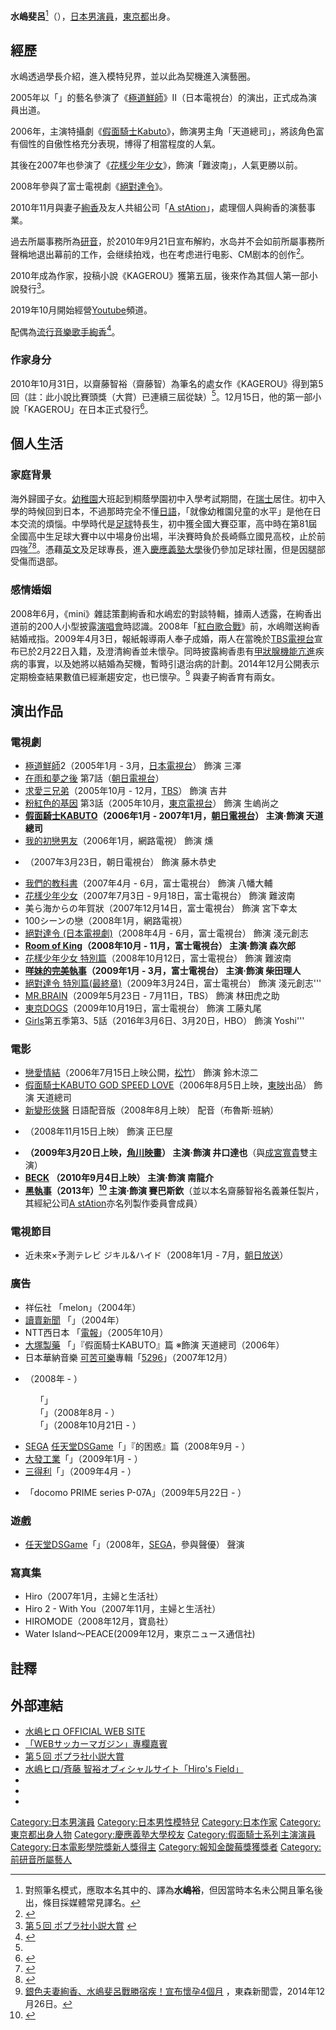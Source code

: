 {{noteTA
|G1=JP Show
|1=zh-hans:神奇綠巨人;zh-hant:神奇綠巨人;zh-cn:神奇綠巨人;zh-tw:無敵浩克;zh-hk:新變形俠醫;zh-mo:新變形俠醫;
|2=zh-tw:水嶋斐呂;zh-hk:水嶋斐呂;zh-cn:水岛宏;
|3=zh-tw:水嶋;zh-hk:水嶋;zh-cn:水岛;
}}
{{藝人
| 姓名 = 水嶋宏
| 類型 = 男演員
| 圖片 = 
| 圖片尺寸 = 
| 圖片簡介 = 
| 本名 = {{lang|ja|斉藤 智裕［さいとう ともひろ］}}<ref>{{cite web|url=http://www.aquarius.nikkansports.com/soccer/winter/school/m-kanagawa.html|script-title=ja:高校サッカー2002 全国高校選手権特集－桐蔭学園 予想スタメン|publisher={{lang|ja|日刊スポーツ}}|accessdate=2011-07-07|archive-date=2010-04-20|archive-url=https://web.archive.org/web/20100420062802/http://www.aquarius.nikkansports.com/soccer/winter/school/m-kanagawa.html|dead-url=no}}</ref><!--<ref>{{cite web|url=http://www.syukyu.com/archives/2002/12/|title={{lang|ja|2002年12月アーカイブ}}|publisher={{lang|ja|適当にサッカー観戦写真2011}}|date=2002-12-31 |accessdate=2011-07-09}}</ref>網站閉鎖已無參考圖片，僅剩文字--><ref>{{cite web|url=http://supportista.jp/news/2625|script-title=ja:俳優水嶋ヒロの意外な過去とは？|publisher={{lang|ja|サポティスタ}}|date=2009-01-23|accessdate=2011-07-06|deadurl=yes|archiveurl=https://web.archive.org/web/20110721234405/http://supportista.jp/news/2625|archivedate=2011-07-21}}</ref><ref>{{cite web|url=http://npn.co.jp/article/detail/79835274/|script-title=ja:水嶋ヒロさんが早くも小説家デビュー|publisher=REAL LIVE|date=2010-11-01|accessdate=2011-07-06|archive-date=2010-11-05|archive-url=https://web.archive.org/web/20101105142836/http://npn.co.jp/article/detail/79835274/|dead-url=no}}</ref><!--詳細請見討論「水嶋裕的本名」部分。-->
| 別名= {{lang|ja|齋藤 智裕（齋藤 智）}}<ref>投稿小說時筆名{{lang|ja|'''齋藤 智'''（さいとう さとし）}}，取本名其中的「智」，而日文「{{lang|ja|斉}}」、「{{lang|ja|斎（齋）}}」可同音。</ref>
| 外文名 = 水嶋 ヒロ［みずしま ひろ］ 
| 外文 = ja
| 羅馬拼音 = Mizushima Hiro
| 英文名 = 
| 綽號 =
| 出生日期 = {{birth_date_and _age|1984|4|13}}
| 出生地點 = {{JPN}}[[東京都|東京都]]
| 職業 = [[演員|演員]]、[[作家|作家]]
| 教育程度 = [[慶應義塾大學|慶應義塾大學]]環境情報學部
| 配偶 = {{marriage|[[絢香|絢香]]|2009}}
| 出身地 = 
| 出道作 = 
| 出道日期 = 
| 代表作 = [[假面騎士Kabuto|假面騎士Kabuto]]
| 活躍年代 = 2005年至今
| 唱片公司 = 
| 經紀公司 = [[研音|研音]]（2004-2010）<br/>
[[A_stAtion|A stAtion]]（2010-）
| 網站 = [http://hiros-field.jp/ 水嶋ヒロ OFFICIAL SITE]
| 獎項 = 
}}
'''水嶋斐呂'''<ref>對照筆名模式，應取本名其中的{{nihongo|「裕」|ひろ}}、譯為'''水嶋裕'''，但因當時本名未公開且筆名後出，條目採媒體常見譯名。</ref>（{{bd|1984年|4月13日}}），[[日本|日本]][[男演員|男演員]]，[[東京都|東京都]]出身。

== 經歷 ==
水嶋透過學長介紹，進入模特兒界，並以此為契機進入演藝圈。

2005年以「{{lang|ja|水嶋ヒロ}}」的藝名參演了《[[極道鮮師|極道鮮師]]》II（日本電視台）的演出，正式成為演員出道。

2006年，主演特攝劇《[[假面騎士Kabuto|假面騎士Kabuto]]》，飾演男主角「天道總司」，將該角色富有個性的自傲性格充分表現，博得了相當程度的人氣。

其後在2007年也參演了《[[花樣少年少女_(2007年電視劇)|花樣少年少女]]》，飾演「難波南」，人氣更勝以前。

2008年參與了富士電視劇《[[絕對達令|絕對達令]]》。

2010年11月與妻子[[絢香|絢香]]及友人共組公司「[[A_stAtion|A stAtion]]」，處理個人與絢香的演藝事業。

過去所屬事務所為[[研音|研音]]，於2010年9月21日宣布解約，水岛并不会如前所屬事務所聲稱地退出幕前的工作，会继续拍戏，也在考虑进行电影、CM剧本的创作<ref>{{cite web|url=http://yule.sohu.com/20100928/n275325754.shtml|title=水岛宏明年将出首本小说 曝光过往恋情|publisher=搜狐娱乐|date=2010-09-28|accessdate=2011-07-06|archive-date=2016-03-04|archive-url=https://web.archive.org/web/20160304211513/http://yule.sohu.com/20100928/n275325754.shtml|dead-url=no}}</ref>。

2010年成為作家，投稿小說《KAGEROU》獲第五屆{{tsl|ja|ポプラ社小説大賞|Poplar社小說大獎}}，後來作為其個人第一部小說發行<ref name="#1">[http://www.poplar.co.jp/taishou/5th/archives_5.html 第５回 ポプラ社小説大賞] {{webarchive|url=https://web.archive.org/web/20101103225709/http://www.poplar.co.jp/taishou/5th/archives_5.html |date=2010-11-03 }}</ref>。

2019年10月開始經營[[Youtube|Youtube]]頻道。

配偶為[[流行音樂|流行音樂]][[歌手|歌手]][[絢香|絢香]]<ref>{{cite web|url=http://ent.sina.com.cn/s/j/2009-04-06/10062457704.shtml|title=水岛宏宣布已结婚：我的妻子尚未怀孕(图)|publisher=新浪娱乐|date=2009-04-06|accessdate=2011-07-06|archive-date=2009-04-13|archive-url=https://web.archive.org/web/20090413053057/http://ent.sina.com.cn/s/j/2009-04-06/10062457704.shtml|dead-url=no}}</ref>。

=== 作家身分 ===
2010年10月31日，以齋藤智裕（齋藤智）為筆名的處女作《KAGEROU》得到第5回{{lang|ja|ポプラ社小説大賞|POPLAR社小說大獎}}（註：此小說比賽頭獎（大賞）已連續三屆從缺）<ref name="#1"/>。12月15日，他的第一部小說「KAGEROU」在日本正式發行<ref>{{cite web|url=http://ent.sina.com.cn/s/j/2010-12-29/11553191901.shtml|title=水岛宏处女作《KAGEROU》销量累计超过百万部|publisher=新浪娱乐|date=2010-12-29|accessdate=2011-07-06|archive-date=2013-04-12|archive-url=https://web.archive.org/web/20130412110751/http://ent.sina.com.cn/s/j/2010-12-29/11553191901.shtml|dead-url=no}}</ref>。

== 個人生活 ==
=== 家庭背景 ===
海外歸國子女。[[幼稚園|幼稚園]]大班起到桐蔭學園初中入學考試期間，在[[瑞士|瑞士]]居住。初中入學的時候回到日本，不過那時完全不懂[[日語|日語]]，「就像幼稚園兒童的水平」是他在日本交流的煩惱。中學時代是[[足球|足球]]特長生，初中獲全國大賽亞軍，高中時在第81屆全國高中生足球大賽中以中場身份出場，半決賽時負於長崎縣立國見高校，止於前四強<ref>{{cite web|url=http://www.aquarius.nikkansports.com/soccer/winter/result5.html|script-title=ja:高校サッカー2002 全国高校選手権特集－準決勝|publisher={{lang|ja|日刊スポーツ}}|accessdate=2011-07-07|archive-date=2010-04-07|archive-url=https://web.archive.org/web/20100407164606/http://www.aquarius.nikkansports.com/soccer/winter/result5.html|dead-url=no}}</ref><ref>{{cite web|url=http://sportsnavi.yahoo.co.jp/soccer/hs/column/2003/0107_naka_01.html|script-title=ja:準決勝 国見（長崎）ｖｓ桐蔭学園（神奈川）|publisher={{lang|ja|スポーツナビ 第81回 高校サッカー}}|accessdate=2011-07-09|deadurl=yes|archiveurl=https://web.archive.org/web/20061231031406/http://sportsnavi.yahoo.co.jp/soccer/hs/column/2003/0107_naka_01.html|archivedate=2006-12-31}}</ref>。憑藉[[英文|英文]]及足球專長，進入[[慶應義塾大學|慶應義塾大學]]後仍參加足球社團，但是因腿部受傷而退部。

=== 感情婚姻 ===
2008年6月，《mini》雜誌策劃絢香和水嶋宏的對談特輯，據兩人透露，在絢香出道前的200人小型披露[[演唱會|演唱會]]時認識。2008年「[[紅白歌合戰|紅白歌合戰]]》前，水嶋贈送絢香結婚戒指。2009年4月3日，報紙報導兩人奉子成婚，兩人在當晚於[[TBS電視台|TBS電視台]]宣布已於2月22日入籍，及澄清絢香並未懷孕。同時披露絢香患有[[甲狀腺功能亢進|甲狀腺機能亢進]]疾病的事實，以及她將以結婚為契機，暫時引退治病的計劃。2014年12月公開表示定期檢查結果數值已經漸趨安定，也已懷孕。<ref>[http://www.ettoday.net/news/20141226/443880.htm 銀色夫妻絢香、水嶋斐呂戰勝宿疾！宣布懷孕4個月] {{Wayback|url=http://www.ettoday.net/news/20141226/443880.htm |date=20150113043652 }}，東森新聞雲，2014年12月26日。</ref> 與妻子絢香育有兩女。

== 演出作品 ==
=== 電視劇 ===
* [[極道鮮師|極道鮮師]]2（2005年1月 - 3月，[[日本電視台|日本電視台]]） 飾演 三澤{{lang|ja|ヒロ}}
* [[在雨和夢之後|在雨和夢之後]] 第7話（[[朝日電視台|朝日電視台]]）
* [[求愛三兄弟|求愛三兄弟]]（2005年10月 - 12月，[[TBS|TBS]]） 飾演 吉井
* [[粉紅色的基因|粉紅色的基因]] 第3話（2005年10月，[[東京電視台|東京電視台]]） 飾演 生嵨尚之
* '''[[假面騎士KABUTO|假面騎士KABUTO]]（2006年1月 - 2007年1月，[[朝日電視台|朝日電視台]]） 主演·飾演 天道總司'''
* [[我的初戀男友|我的初戀男友]]（2006年1月，網路電視） 飾演 燻
* {{Ja-link|泡妞寶典|彼女との正しい遊び方}}（2007年3月23日，朝日電視台） 飾演 藤木恭史
* [[我們的教科書|我們的教科書]]（2007年4月 - 6月，富士電視台） 飾演 八幡大輔
* [[花樣少年少女_(2007年電視劇)|花樣少年少女]]（2007年7月3日 - 9月18日，富士電視台） 飾演 難波南
* 美ら海からの年賀狀（2007年12月14日，富士電視台） 飾演 宮下幸太
* 100シーンの戀（2008年1月，網路電視）
* [[絕對達令_(日本電視劇)|絕對達令 (日本電視劇)]]（2008年4月 - 6月，富士電視台） 飾演 淺元創志
* '''[[Room_of_King|Room of King]]（2008年10月 - 11月，富士電視台） 主演·飾演 森次郎'''
* [[花樣少年少女_(2007年電視劇)|花樣少年少女 特別篇]]（2008年10月12日，富士電視台） 飾演 難波南
* '''[[咩妹的完美執事|咩妹的完美執事]]（2009年1月 - 3月，富士電視台） 主演·飾演 柴田理人'''
* [[絕對達令|絕對達令 特別篇(最終章)]]（2009年3月24日，富士電視台） 飾演 淺元創志'''
* [[MR.BRAIN|MR.BRAIN]]（2009年5月23日 - 7月11日，TBS） 飾演 林田虎之助
* [[東京DOGS|東京DOGS]]（2009年10月19日，富士電視台） 飾演 工藤丸尾
* [[女孩我最大|Girls]]第五季第3、5話（2016年3月6日、3月20日，HBO） 飾演 Yoshi'''

=== 電影 ===
* [[戀愛情結|戀愛情結]]（2006年7月15日上映公開，[[松竹|松竹]]） 飾演 鈴木涼二
* [[假面騎士KABUTO_GOD_SPEED_LOVE|假面騎士KABUTO GOD SPEED LOVE]]（2006年8月5日上映，[[東映|東映]]出品） 飾演 天道總司
* [[新變形俠醫|新變形俠醫]] 日語配音版（2008年8月上映） 配音（布魯斯‧班納）
* {{lang|ja|GSワンダーランド}}（2008年11月15日上映） 飾演 正巳屋{{lang|ja|シュン }}
* '''{{lang|ja|剽悍少年Drop ドロップ}}（2009年3月20日上映，[[角川映畫|角川映畫]]） 主演·飾演 井口達也'''（與[[成宮寬貴|成宮寬貴]]雙主演）
* '''[[BECK|BECK]] （2010年9月4日上映） 主演·飾演 南龍介'''
* '''[[黑執事|黑執事]]（2013年）<ref>{{Cite web |url=http://www.nownews.com/n/2013/01/09/342515 |title=日本性格男星水嶋斐呂宣布復出主演《黑執事》真人版! |accessdate=2016-08-12 |archive-date=2016-08-12 |archive-url=https://web.archive.org/web/20160812183326/http://www.nownews.com/n/2013/01/09/342515 |dead-url=no }}</ref> 主演·飾演 賽巴斯欽'''（並以本名齋藤智裕名義兼任製片，其經紀公司[[A_stAtion|A stAtion]]亦名列製作委員會成員）

=== 電視節目 ===
* 近未來×予測テレビ ジキル&ハイド（2008年1月 - 7月，[[朝日放送|朝日放送]]） 

=== 廣告 ===
* 祥伝社 「melon」（2004年） 
* [[讀賣新聞|讀賣新聞]] 「{{lang|ja|オリンピック}}」（2004年） 
* NTT西日本 「[[電報|電報]]」（2005年10月） 
* [[大塚製藥|大塚製藥]] 「{{lang|ja|オロナミンCドリンク}}」『假面騎士KABUTO』篇 ※飾演 天道總司（2006年） 
* 日本華納音樂 [[可苦可樂|可苦可樂]]專輯「[[5296_(專輯)|5296]]」（2007年12月） 
* {{lang|ja|ブルボン}}（2008年 - ） 
:「{{lang|ja|プチシリーズ}}」 
:「{{lang|ja|アルフォートミニチョコレート}}」（2008年8月 - ） 
:「{{lang|ja|ブランチュールミニチョコレート}}」（2008年10月21日 - ） 
* [[SEGA|SEGA]] [[任天堂DS|任天堂DS]]Game「{{lang|ja|[[世界毀滅|世界毀滅]]〜導かれし意思〜}}」『{{lang|ja|ヒロ}}的困惑』篇（2008年9月 - ） 
* [[大發工業|大發工業]]「{{lang|ja|タントカスタム}}」（2009年1月 - ）
* [[三得利|三得利]]「{{lang|ja|ほろよい}}」（2009年4月 - ）
* {{lang|ja|パナソニックモバイルコミュニケーションズ}}「docomo PRIME series P-07A」（2009年5月22日 - ）

=== 遊戲 ===
* [[任天堂DS|任天堂DS]]Game「{{lang|ja|[[世界毀滅|世界毀滅]]〜導かれし意思〜}}」（2008年，[[SEGA|SEGA]]，參與聲優） 聲演 {{lang|ja|ナジャ・グレフ}}

=== 寫真集 ===
* Hiro（2007年1月，主婦と生活社）
* Hiro 2 - With You（2007年11月，主婦と生活社）
* HIROMODE（2008年12月，寶島社）
* Water Island〜PEACE(2009年12月，東京ニュース通信社)

== 註釋 ==
{{reflist}}

== 外部連結 ==
* [https://web.archive.org/web/20141228153118/http://mizushimahiro.jp/ 水嶋ヒロ OFFICIAL WEB SITE]
* [https://web.archive.org/web/20071026062237/http://www.soccer-m.ne.jp/soccerdays/mizushima-01.html 「WEBサッカーマガジン」專欄嘉賓]
* [https://web.archive.org/web/20101103225709/http://www.poplar.co.jp/taishou/5th/archives_5.html 第５回 ポプラ社小説大賞]
* [https://web.archive.org/web/20101107202809/http://hiros-field.jp/ 水嶋ヒロ/斉藤 智裕オブィシャルサイト「Hiro's Field」]
*{{Twitter|hiro_mizushima}}
*{{Instagram|hiro_mizushima_official}}
* {{youtube|channel=UClMyNfAcko34iqf2jsptgxA|Hiro Mizushima}}

{{start box}}
{{succession box|[[細川茂樹|細川茂樹]]<br />（[[假面騎士響鬼|假面騎士響鬼]]）|[[佐藤健|佐藤健]]<br />（[[假面騎士電王|假面騎士電王]]）|日本[[假面騎士系列|假面騎士系列]]主騎士演員<br />[[假面騎士KABUTO|假面騎士KABUTO]]|2006年1月29日-2007年1月21日}}
{{end box}}

{{假面騎士系列主演演員}}
{{日本電影金像獎新人獎}}
{{TV LIFE年度日劇大賞最佳男配角獎}}
{{Authority control}}
{{DEFAULTSORT:Mizushima Hiro}}
[[Category:日本男演員|Category:日本男演員]]
[[Category:日本男性模特兒|Category:日本男性模特兒]]
[[Category:日本作家|Category:日本作家]]
[[Category:東京都出身人物|Category:東京都出身人物]]
[[Category:慶應義塾大學校友|Category:慶應義塾大學校友]]
[[Category:假面騎士系列主演演員|Category:假面騎士系列主演演員]]
[[Category:日本電影學院獎新人獎得主|Category:日本電影學院獎新人獎得主]]
[[Category:報知金酸莓獎獲獎者|Category:報知金酸莓獎獲獎者]]
[[Category:前研音所屬藝人|Category:前研音所屬藝人]]